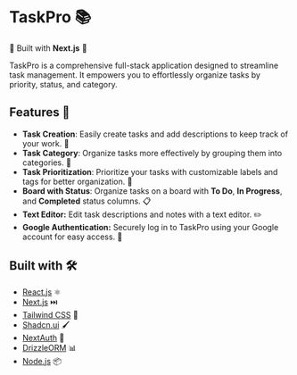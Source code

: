 
#  TaskPro 📚

🚀 Built with **Next.js** 🚀

TaskPro is a comprehensive full-stack application designed to streamline task management. It empowers you to effortlessly organize tasks by priority, status, and category.

## Features 🎉

- **Task Creation**: Easily create tasks and add descriptions to keep track of your work. 📌
- **Task Category**: Organize tasks more effectively by grouping them into categories. 📝
- **Task Prioritization**: Prioritize your tasks with customizable labels and tags for better organization. 🔄
- **Board with Status**: Organize tasks on a board with **To Do**, **In Progress**, and **Completed** status columns. 📋
-  **Text Editor:** Edit task descriptions and notes with a text editor. ✏️
-  **Google Authentication:** Securely log in to TaskPro using your Google account for easy access. 🔑

## Built with 🛠️

- [React.js](https://reactjs.org/) ⚛️
- [Next.js](https://nextjs.org/) ⏭️
- [Tailwind CSS](https://tailwindcss.com/) 🎨
- [Shadcn.ui](https://ui.shadcn.com/) 🖌️
- [NextAuth](https://next-auth.js.org/) 🔑
- [DrizzleORM](https://orm.drizzle.team/) 📊 
- [Node.js](https://nodejs.org/) 📦

